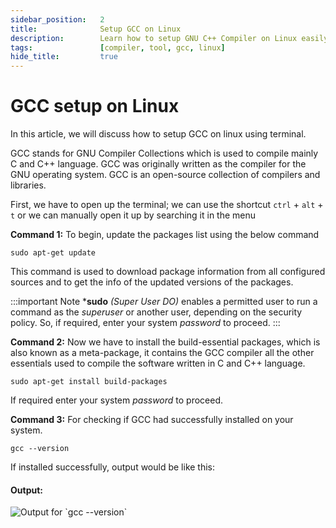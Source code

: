 ```yaml
---
sidebar_position:	2
title:				Setup GCC on Linux
description:		Learn how to setup GNU C++ Compiler on Linux easily.
tags:				[compiler, tool, gcc, linux]
hide_title:			true
---
```



# GCC setup on Linux

In this article, we will discuss how to setup GCC on linux using terminal.

GCC stands for GNU Compiler Collections which is used to compile mainly
C and C++ language. GCC was originally written as the compiler for the
GNU operating system. GCC is an open-source collection of compilers and
libraries.

First, we have to open up the terminal; we can use the shortcut
`ctrl` + `alt` + `t` or we can manually open it up by searching it in
the menu

**Command 1:** To begin, update the packages list using the below command
```
sudo apt-get update
```
This command is used to download package information from all configured
sources and to get the info of the updated versions of the packages.

:::important Note
***sudo** *(Super User DO)* enables a permitted user to run a command as
the *superuser* or another user, depending on the security policy. So,
if required, enter your system *password* to proceed.
:::

**Command 2:** Now we have to install the build-essential packages, which
is also known as a meta-package, it contains the GCC compiler all the other
essentials used to compile the software written in C and C++ language.
```
sudo apt-get install build-packages
```
If required enter your system *password* to proceed.

**Command 3:** For checking if GCC had successfully installed on your system.
```
gcc --version
```
If installed successfully, output would be like this:

#### Output:

<Image center
       alt="Output for `gcc --version`"
       src="/static/img/tutorials/tools/Capture.PNG"
       />
